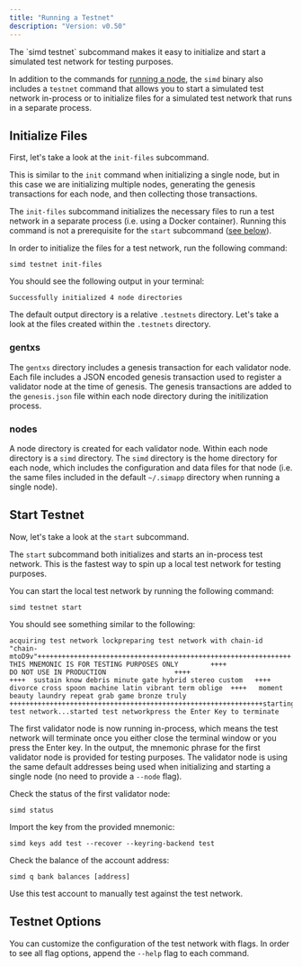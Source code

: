 ```yaml
---
title: "Running a Testnet"
description: "Version: v0.50"
---
```


<Note>
  The `simd testnet` subcommand makes it easy to initialize and start a simulated test network for testing purposes.
</Note>

In addition to the commands for [running a node](/v0.50/user/run-node/run-node), the `simd` binary also includes a `testnet` command that allows you to start a simulated test network in-process or to initialize files for a simulated test network that runs in a separate process.

## Initialize Files[​](#initialize-files "Direct link to Initialize Files")

First, let's take a look at the `init-files` subcommand.

This is similar to the `init` command when initializing a single node, but in this case we are initializing multiple nodes, generating the genesis transactions for each node, and then collecting those transactions.

The `init-files` subcommand initializes the necessary files to run a test network in a separate process (i.e. using a Docker container). Running this command is not a prerequisite for the `start` subcommand ([see below](#start-testnet)).

In order to initialize the files for a test network, run the following command:

```
simd testnet init-files
```

You should see the following output in your terminal:

```
Successfully initialized 4 node directories
```

The default output directory is a relative `.testnets` directory. Let's take a look at the files created within the `.testnets` directory.

### gentxs[​](#gentxs "Direct link to gentxs")

The `gentxs` directory includes a genesis transaction for each validator node. Each file includes a JSON encoded genesis transaction used to register a validator node at the time of genesis. The genesis transactions are added to the `genesis.json` file within each node directory during the initilization process.

### nodes[​](#nodes "Direct link to nodes")

A node directory is created for each validator node. Within each node directory is a `simd` directory. The `simd` directory is the home directory for each node, which includes the configuration and data files for that node (i.e. the same files included in the default `~/.simapp` directory when running a single node).

## Start Testnet[​](#start-testnet "Direct link to Start Testnet")

Now, let's take a look at the `start` subcommand.

The `start` subcommand both initializes and starts an in-process test network. This is the fastest way to spin up a local test network for testing purposes.

You can start the local test network by running the following command:

```
simd testnet start
```

You should see something similar to the following:

```
acquiring test network lockpreparing test network with chain-id "chain-mtoD9v"+++++++++++++++++++++++++++++++++++++++++++++++++++++++++++++++       THIS MNEMONIC IS FOR TESTING PURPOSES ONLY        ++++                DO NOT USE IN PRODUCTION                 ++++                                                         ++++  sustain know debris minute gate hybrid stereo custom   ++++  divorce cross spoon machine latin vibrant term oblige  ++++   moment beauty laundry repeat grab game bronze truly   +++++++++++++++++++++++++++++++++++++++++++++++++++++++++++++++starting test network...started test networkpress the Enter Key to terminate
```

The first validator node is now running in-process, which means the test network will terminate once you either close the terminal window or you press the Enter key. In the output, the mnemonic phrase for the first validator node is provided for testing purposes. The validator node is using the same default addresses being used when initializing and starting a single node (no need to provide a `--node` flag).

Check the status of the first validator node:

```
simd status
```

Import the key from the provided mnemonic:

```
simd keys add test --recover --keyring-backend test
```

Check the balance of the account address:

```
simd q bank balances [address]
```

Use this test account to manually test against the test network.

## Testnet Options[​](#testnet-options "Direct link to Testnet Options")

You can customize the configuration of the test network with flags. In order to see all flag options, append the `--help` flag to each command.
